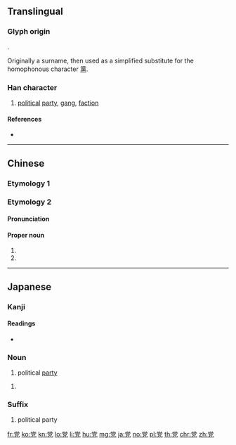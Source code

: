 {{character info/new}}
{{also|黨}}
==Translingual==
{{ja-forms|党|党|[[黨]]}}
===Glyph origin===
{{Han etym}}
{{Han compound|尚|儿|c1=p|c2=s|t2=person|ls=psc}}.

{{Han simp|黨|f=黑|t=儿}}

Originally a surname, then used as a simplified substitute for the homophonous character [[黨]].

===Han character===
{{Han char|rn=10|rad=儿|as=08|sn=10|four=90216|canj=FBRHU|ids=⿳龸兄}}

# [[political]] [[party]], [[gang]], [[faction]]

====References====
* {{Han ref|kx=0125.180|dkj=01381|dj=0265.230|hdz=10273.110|uh=515A|ud=20826|bh=D0DE|bd=53470}}

----

==Chinese==
===Etymology 1===
{{zh-see|黨}}

===Etymology 2===
{{zh-forms}}

====Pronunciation====
{{zh-pron
|m=dǎng
|c=dong2
|mn=tóng
|cat=pn
}}

====Proper noun====
{{zh-proper noun}}

# {{surname|lang=zh}}
# {{zh-only used in|党項/党项}}

----

==Japanese==

===Kanji===
{{ja-kanji|grade=6|rs=儿08|style=s|kyu=黨}}

====Readings====
{{ja-kanjitab|とう|yomi=o}}
* {{ja-readings|goon=[[とう]] (tō)|kanon=[[とう]] (tō)|kun=[[なかま]] (nakama), [[むら]] (mura)}}

===Noun===
{{ja-noun|とう|kyu=黨}}

# political [[party]]

{{ja-noun|たむら}}

# {{alternative form of|屯|lang=ja}}

===Suffix===
{{ja-pos|suffix|とう|kyu=黨}}

# political party

[[fr:党]]
[[ko:党]]
[[kn:党]]
[[lo:党]]
[[li:党]]
[[hu:党]]
[[mg:党]]
[[ja:党]]
[[no:党]]
[[pl:党]]
[[th:党]]
[[chr:党]]
[[zh:党]]